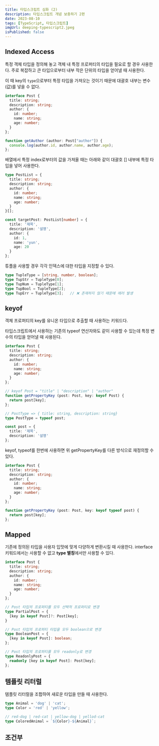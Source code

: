 ```yaml
---
title: 타입스크립트 심화 (2)
description: 타입스크립트 개념 보충하기 2편
date: 2023-08-10
tags: [TypeScript, 타입스크립트]
imgUrl: deeping-typescript2.jpeg
isPublished: false
---
```


## Indexed Access

특정 객체 타입을 정의해 놓고 객체 내 특정 프로퍼티의 타입을 필요로 할 경우 사용한다. 주로 복잡하고 큰 타입으로부터 내부 작은 단위의 타입을 얻어낼 때 사용한다.

이 때 key의 `type`으로부터 특정 타입을 가져오는 것이기 때문에 대괄호 내부는 변수(값)를 넣을 수 없다.

```ts
interface Post {
  title: string;
  description: string;
  author: {
    id: number;
    name: string;
    age: number;
  }
};

function getAuthor (author: Post["author"]) {
  console.log(author.id, author.name, author.age);
};
```

배열에서 특정 index로부터의 값을 가져올 때는 아래와 같이 대괄호 [] 내부에 특정 타입을 넣어 사용한다.

```ts
type PostList = {
  title: string;
  description: string;
  author: {
    id: number;
    name: string;
    age: number;
  }
}[];

const targetPost: PostList[number] = {
  title: '제목',
  description: '설명',
  author: {
    id: 1,
    name: 'yun',
    age: 20
  }
};
```

튜플을 사용할 경우 각각 인덱스에 대한 타입을 지정할 수 있다.

```ts
type TupleType = [string, number, boolean];
type TupStr = TupleType[0];
type TupNum = TupleType[1];
type TupBool = TupleType[2];
type TupErr = TupleType[3];   // ❌ 존재하지 않기 때문에 에러 발생
```

## keyof

객체 프로퍼티의 key를 유니온 타입으로 추출할 때 사용하는 키워드다.

타입스크립트에서 사용하는 기존의 typeof 연산자와도 같이 사용할 수 있는데 특정 변수의 타입을 얻어낼 때 사용된다.

```ts
interface Post {
  title: string;
  description: string;
  author: {
    id: number;
    name: string;
    age: number;
  }
};

// keyof Post = "title" | "description" | "author"
function getPropertyKey (post: Post, key: keyof Post) {
  return post[key];
};

// PostType => { title: string, description: string}
type PostType = typeof post;

const post = {
  title: '제목',
  description: '설명'
};
```

keyof, typeof를 한번에 사용하면 위 getPropertyKey를 다른 방식으로 재정의할 수 있다.

```ts
interface Post {
  title: string;
  description: string;
  author: {
    id: number;
    name: string;
    age: number;
  }
};

function getPropertyKey (post: Post, key: keyof typeof post) {
  return post[key];
};
```

## Mapped

기존에 정의된 타입을 사용자 입맛에 맞게 다양하게 변환시킬 때 사용한다. interface 키워드에서는 사용할 수 없고 **type 별칭**에서만 사용할 수 있다.

```ts
interface Post {
  title: string;
  description: string;
  author: {
    id: number;
    name: string;
    age: number;
  }
};

// Post 타입의 프로퍼티를 모두 선택적 프로퍼티로 변경
type PartialPost = {
  [key in keyof Post]?: Post[key];
}

// Post 타입의 프로퍼티 타입을 모두 boolean으로 변경
type BooleanPost = {
  [key in keyof Post]: boolean;
};

// Post 타입의 프로퍼티를 모두 readonly로 변경
type ReadonlyPost = {
  readonly [key in keyof Post]: Post[key];
};
```

## 템플릿 리터럴

템플릿 리터럴을 조합하여 새로운 타입을 만들 때 사용한다.

```ts
type Animal = 'dog' | 'cat';
type Color = 'red' | 'yellow';

// red-dog | red-cat | yellow-dog | yellod-cat
type ColoredAnimal = `${Color}-${Animal}`;
```

## 조건부
